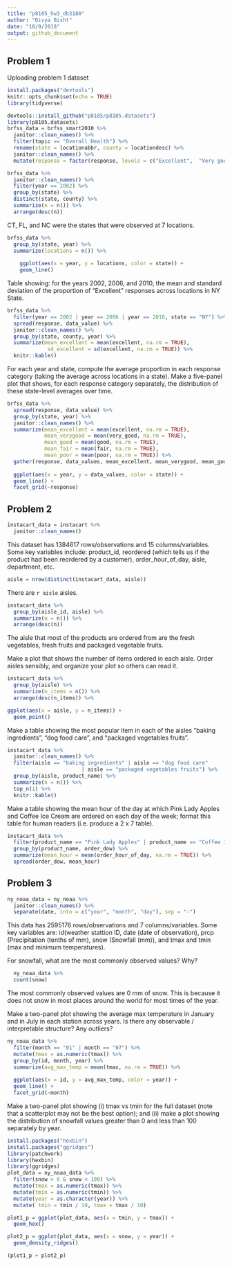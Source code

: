 ```yaml
---
title: "p8105_hw3_db3180"
author: "Divya Bisht"
date: "10/9/2018"
output: github_document
---
```


## Problem 1 
Uploading problem 1 dataset
```r
install.packages("devtools")
knitr::opts_chunk$set(echo = TRUE)
library(tidyverse)
```

```r
devtools::install_github("p8105/p8105.datasets")
library(p8105.datasets)
brfss_data = brfss_smart2010 %>%
  janitor::clean_names() %>% 
  filter(topic == "Overall Health") %>% 
  rename(state = locationabbr, county = locationdesc) %>%
  janitor::clean_names() %>% 
  mutate(response = factor(response, levels = c("Excellent",  "Very good", "Good", "Fair", "Poor")))
```

```r
brfss_data %>% 
  janitor::clean_names() %>%
  filter(year == 2002) %>%
  group_by(state) %>% 
  distinct(state, county) %>% 
  summarize(n = n()) %>% 
  arrange(desc(n))
```

CT, FL, and NC were the states that were observed at 7 locations. 
```r
brfss_data %>%
  group_by(state, year) %>% 
  summarize(locations = n()) %>% 
    
    ggplot(aes(x = year, y = locations, color = state)) + 
    geom_line()
```
Table showing: for the years 2002, 2006, and 2010, the mean and standard deviation of the proportion of “Excellent” responses across locations in NY State.
```r
brfss_data %>%
  filter(year == 2002 | year == 2006 | year == 2010, state == "NY") %>% 
  spread(response, data_value) %>% 
  janitor::clean_names() %>% 
  group_by(state, county, year) %>% 
  summarize(mean_excellent = mean(excellent, na.rm = TRUE),
             sd_excellent = sd(excellent, na.rm = TRUE)) %>% 
  knitr::kable()
```

For each year and state, compute the average proportion in each response category (taking the average across locations in a state). Make a five-panel plot that shows, for each response category separately, the distribution of these state-level averages over time.

```r
brfss_data %>%
  spread(response, data_value) %>% 
  group_by(state, year) %>% 
  janitor::clean_names() %>%
  summarize(mean_excellent = mean(excellent, na.rm = TRUE), 
            mean_verygood = mean(very_good, na.rm = TRUE), 
            mean_good = mean(good, na.rm = TRUE), 
            mean_fair = mean(fair, na.rm = TRUE), 
            mean_poor = mean(poor, na.rm = TRUE)) %>%
  gather(response, data_values, mean_excellent, mean_verygood, mean_good, mean_fair, mean_poor) %>% 
  
  ggplot(aes(x = year, y = data_values, color = state)) +
  geom_line() + 
  facet_grid(~response)
```


## Problem 2
```r
instacart_data = instacart %>%
  janitor::clean_names()
```
This dataset has 1384617 rows/observations and 15 columns/variables. Some key variables include: product_id, reordered (which tells us if the product had been reordered by a customer), order_hour_of_day, aisle, department, etc. 



```r
aisle = nrow(distinct(instacart_data, aisle))
```
There are `r aisle` aisles. 
```r
instacart_data %>% 
  group_by(aisle_id, aisle) %>%
  summarize(n = n()) %>% 
  arrange(desc(n))
```
The aisle that most of the products are ordered from are the fresh vegetables, fresh fruits and packaged vegetable fruits. 


Make a plot that shows the number of items ordered in each aisle. Order aisles sensibly, and organize your plot so others can read it.

```r
instacart_data %>% 
  group_by(aisle) %>%
  summarize(n_items = n()) %>% 
  arrange(desc(n_items)) %>% 

ggplot(aes(x = aisle, y = n_items)) +
  geom_point()
```

Make a table showing the most popular item in each of the aisles “baking ingredients”, “dog food care”, and “packaged vegetables fruits”.

```r
instacart_data %>% 
  janitor::clean_names() %>% 
  filter(aisle == "baking ingredients" | aisle == "dog food care" 
                        | aisle == "packaged vegetables fruits") %>% 
  group_by(aisle, product_name) %>% 
  summarize(n = n()) %>% 
  top_n(1) %>%
  knitr::kable()
```

Make a table showing the mean hour of the day at which Pink Lady Apples and Coffee Ice Cream are ordered on each day of the week; format this table for human readers (i.e. produce a 2 x 7 table).
```r
instacart_data %>% 
  filter(product_name == "Pink Lady Apples" | product_name == "Coffee Ice Cream") %>%
  group_by(product_name, order_dow) %>% 
  summarize(mean_hour = mean(order_hour_of_day, na.rm = TRUE)) %>% 
  spread(order_dow, mean_hour)
```


## Problem 3
```r
ny_noaa_data = ny_noaa %>% 
  janitor::clean_names() %>% 
  separate(date, into = c("year", "month", "day"), sep = "-") 
```
This data has 2595176 rows/observations and 7 columns/variables. Some key variables are: id(weather stattion ID, date (date of observation), prcp (Precipitation (tenths of mm), snow (Snowfall (mm)), and tmax and tmin (max and minimum temperatures). 

 For snowfall, what are the most commonly observed values? Why?
```r
  ny_noaa_data %>% 
  count(snow)
```
The most commonly observed values are 0 mm of snow. This is because it does not snow in most places around the world for most times of the year. 


Make a two-panel plot showing the average max temperature in January and in July in each station across years. Is there any observable / interpretable structure? Any outliers?
```r
ny_noaa_data %>%
  filter(month == "01" | month == "07") %>%
  mutate(tmax = as.numeric(tmax)) %>% 
  group_by(id, month, year) %>%
  summarize(avg_max_temp = mean(tmax, na.rm = TRUE)) %>%
  
  ggplot(aes(x = id, y = avg_max_temp, color = year)) +
  geom_line() + 
  facet_grid(~month)
```
Make a two-panel plot showing (i) tmax vs tmin for the full dataset (note that a scatterplot may not be the best option); and (ii) make a plot showing the distribution of snowfall values greater than 0 and less than 100 separately by year.

```r
install.packages("hexbin")
install.packages("ggridges")
library(patchwork)
library(hexbin)
library(ggridges)
plot_data = ny_noaa_data %>% 
  filter(snow > 0 & snow < 100) %>% 
  mutate(tmax = as.numeric(tmax)) %>% 
  mutate(tmin = as.numeric(tmin)) %>%
  mutate(year = as.character(year)) %>% 
  mutate( tmin = tmin / 10, tmax = tmax / 10) 

plot1_p = ggplot(plot_data, aes(x = tmin, y = tmax)) +
  geom_hex()

plot2_p = ggplot(plot_data, aes(x = snow, y = year)) + 
  geom_density_ridges()

(plot1_p + plot2_p)
```




